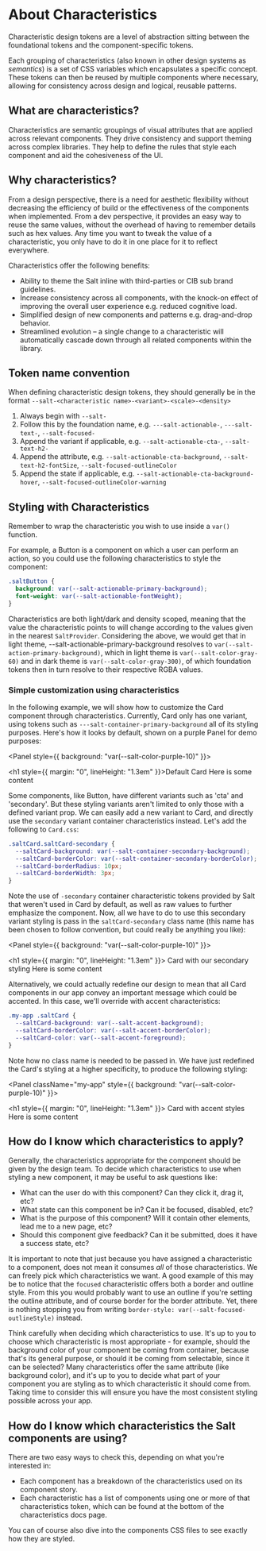 
<Meta title="Theme/Characteristics/About Characteristics" />

# About Characteristics

Characteristic design tokens are a level of abstraction sitting between the foundational tokens and the component-specific tokens.

Each grouping of characteristics (also known in other design systems as _semantics_) is a set of CSS variables which encapsulates a specific concept. These tokens can then be reused by multiple components where necessary, allowing for consistency across design and logical, reusable patterns.

## What are characteristics?

Characteristics are semantic groupings of visual attributes that are applied across relevant components. They drive consistency and support theming across complex libraries. They help to define the rules that style each component and aid the cohesiveness of the UI.

## Why characteristics?

From a design perspective, there is a need for aesthetic flexibility without decreasing the efficiency of build or the effectiveness of the components when implemented. From a dev perspective, it provides an easy way to reuse the same values, without the overhead of having to remember details such as hex values. Any time you want to tweak the value of a characteristic, you only have to do it in one place for it to reflect everywhere.

Characteristics offer the following benefits:

- Ability to theme the Salt inline with third-parties or CIB sub brand guidelines.
- Increase consistency across all components, with the knock-on effect of improving the overall user experience e.g. reduced cognitive load.
- Simplified design of new components and patterns e.g. drag-and-drop behavior.
- Streamlined evolution – a single change to a characteristic will automatically cascade down through all related components within the library.

## Token name convention

When defining characteristic design tokens, they should generally be in the format `--salt-<characteristic name>-<variant>-<scale>-<density>`

1. Always begin with `--salt-`
2. Follow this by the foundation name, e.g. `---salt-actionable-`, `---salt-text-`, `--salt-focused-`
3. Append the variant if applicable, e.g. `--salt-actionable-cta-`, `--salt-text-h2-`
4. Append the attribute, e.g. `--salt-actionable-cta-background`, `--salt-text-h2-fontSize`, `--salt-focused-outlineColor`
5. Append the state if applicable, e.g. `--salt-actionable-cta-background-hover`, `--salt-focused-outlineColor-warning`

## Styling with Characteristics

Remember to wrap the characteristic you wish to use inside a `var()` function.

For example, a Button is a component on which a user can perform an action, so you could use the following characteristics to style the component:

```css
.saltButton {
  background: var(--salt-actionable-primary-background);
  font-weight: var(--salt-actionable-fontWeight);
}
```

Characteristics are both light/dark and density scoped, meaning that the value the characteristic points to will change according to the values given in the nearest `SaltProvider`. Considering the above, we would get that in light
theme, --salt-actionable-primary-background resolves to `var(--salt-action-primary-background)`, which in light theme is `var(--salt-color-gray-60)` and in dark theme is `var(--salt-color-gray-300)`, of which foundation tokens then in turn resolve to their respective RGBA values.

### Simple customization using characteristics

In the following example, we will show how to customize the Card component through characteristics. Currently, Card only has one variant, using tokens such as `---salt-container-primary-background` all of its styling purposes. Here's how it looks by default, shown on a purple Panel for demo purposes:

<Panel style={{ background: "var(--salt-color-purple-10)" }}>
  <Card>
    <div>
      <h1 style={{ margin: "0", lineHeight: "1.3em" }}>Default Card</h1>
      <span>Here is some content</span>
    </div>
  </Card>
</Panel>

Some components, like Button, have different variants such as 'cta' and 'secondary'. But these styling variants aren't limited to only those with a defined variant prop. We can easily add a new variant to Card, and directly use the `secondary` variant container characteristics instead. Let's add the following to `Card.css`:

```css
.saltCard.saltCard-secondary {
  --saltCard-background: var(--salt-container-secondary-background);
  --saltCard-borderColor: var(--salt-container-secondary-borderColor);
  --saltCard-borderRadius: 10px;
  --saltCard-borderWidth: 3px;
}
```

Note the use of `-secondary` container characteristic tokens provided by Salt that weren't used in Card by default, as well as raw values to further emphasize the component. Now, all we have to do to use this secondary variant styling is pass in the `saltCard-secondary` class name (this name has been chosen to follow convention, but could really be anything you like):

<Panel style={{ background: "var(--salt-color-purple-10)" }}>
  <Card className="saltCard-secondary">
    <div>
      <h1 style={{ margin: "0", lineHeight: "1.3em" }}>
        Card with our secondary styling
      </h1>
      <span>Here is some content</span>
    </div>
  </Card>
</Panel>

Alternatively, we could actually redefine our design to mean that all Card components in our app convey an important message which could be accented. In this case, we'll override with accent characteristics:

```css
.my-app .saltCard {
  --saltCard-background: var(--salt-accent-background);
  --saltCard-borderColor: var(--salt-accent-borderColor);
  --saltCard-color: var(--salt-accent-foreground);
}
```

Note how no class name is needed to be passed in. We have just redefined the Card's styling at a higher specificity, to produce the following styling:

<Panel className="my-app" style={{ background: "var(--salt-color-purple-10)" }}>
  <Card>
    <div>
      <h1 style={{ margin: "0", lineHeight: "1.3em" }}>
        Card with accent styles
      </h1>
      <span>Here is some content</span>
    </div>
  </Card>
</Panel>

## How do I know which characteristics to apply?

Generally, the characteristics appropriate for the component should be given by the design team. To decide which characteristics to use when styling a new component, it may be useful to ask questions like:

- What can the user do with this component? Can they click it, drag it, etc?
- What state can this component be in? Can it be focused, disabled, etc?
- What is the purpose of this component? Will it contain other elements, lead me to a new page, etc?
- Should this component give feedback? Can it be submitted, does it have a success state, etc?

It is important to note that just because you have assigned a characteristic to a component, does not mean it consumes _all_ of those characteristics. We can freely pick which characteristics we want. A good example of this may be to notice that the `focused` characteristic offers both a border and outline style. From this you would probably want to use an outline if you're setting the outline attribute, and of course border for the border attribute. Yet, there is nothing stopping you from writing `border-style: var(--salt-focused-outlineStyle)` instead.

Think carefully when deciding which characteristics to use. It's up to you to choose which characteristic is most appropriate - for example, should the background color of your component be coming from container, because that's its general purpose, or should it be coming from selectable, since it can be selected? Many characteristics offer the same attribute (like background color), and it's up to you to decide what part of your component you are styling as to which characteristic it should come from. Taking time to consider this will ensure you have the most consistent styling possible across your app.

## How do I know which characteristics the Salt components are using?

There are two easy ways to check this, depending on what you're interested in:

- Each component has a breakdown of the characteristics used on its component story.
- Each characteristic has a list of components using one or more of that characteristics token, which can be found at the bottom of the characteristics docs page.

You can of course also dive into the components CSS files to see exactly how they are styled.
